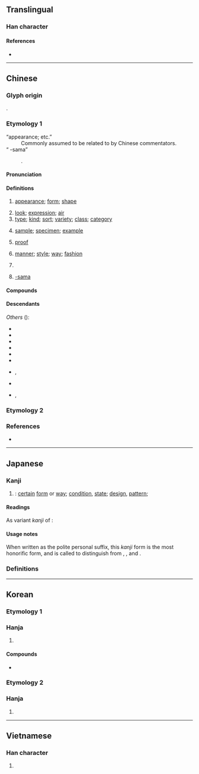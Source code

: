 {{also|样|様}}
{{character info}}
==Translingual==
{{Han simplified forms|樣|様|样}}

===Han character===
{{Han char|rn=75|rad=木|as=11|sn=15|four=48932|canj=DTGE|ids=⿰木羕}}

====References====
* {{Han ref|kx=0551.050|dkj=15457|dj=0939.060|hdz=21284.070|uh=6A23}}

----

==Chinese==
{{zh-forms|s=样|alt=㨾,様,𢵇}}

===Glyph origin===
{{Han etym}}
{{Han compound|木|羕|c1=s|c2=p|t1=wood|ls=psc}}.

===Etymology 1===
; “appearance; etc.”
: Commonly assumed to be related to {{och-l|像|to resemble, image}} by Chinese commentators.
; “{{q|ACG slang}} -sama”
: {{obor|zh|ja|-}} {{ja-r|様|さま}}.

====Pronunciation====
{{zh-pron
|m=yàng,er=y
|m-s=
|dg=ён
|c=joeng6,joeng6-2
|c-t=
|g=iong5
|h=pfs=yong;gd=yong4
|j=ion3
|mb=iō̤ng
|md=iông
|mn=xm,qz,tp,kh,tc,hc,sx,yl,km,mg:iūⁿ/zz,tn:iōⁿ/lk:iǔⁿ/xm,qz,tw:iōng/zz:iāng
|mn_note=iūⁿ/iōⁿ - vernacular; iōng/iāng - literary
|mn-t=iên7/ion7
|mn-t_note=iên7 - Chaozhou
|w=3hhian
|x=ian5/ian4
|x_note=ian5 - vernacular; ian4 - literary
|mc=y
|oc=y
|cat=n,pron,cls,suf
}}
{{attn|hak|ngióng}}

====Definitions====
{{zh-hanzi}}

# [[appearance]]; [[form]]; [[shape]]
#: {{zh-x|一樣|same [lit. one '''appearance''']}}
#: {{zh-x|模樣|appearance}}
# [[look]]; [[expression]]; [[air]]
# [[type]]; [[kind]]; [[sort]]; [[variety]]; [[class]]; [[category]]
#: {{zh-x|各式各樣|(of) all kinds and '''sorts'''}}
# [[sample]]; [[specimen]]; [[example]]
#: {{zh-x|樣品|sample; specimen}}
#: {{zh-x|榜樣|example; model}}
# {{lb|zh|printing}} [[proof]]
# [[manner]]; [[style]]; [[way]]; [[fashion]]
#: {{zh-x|這樣|such; like this [lit. this '''manner''']}}
#: {{zh-x|怎樣|how}}
# {{zh-classifier|[[kind]]s or [[type]]s of things}}
#: {{zh-x|有 樣 嘢 叫|there is a ('''type''' of) thing called|C}}
#: {{zh-x|三 樣 菜|three '''different''' dishes}}
# {{lb|zh|ACG|Internet|slang}} [[-sama]]

====Compounds====
{{zh-der|樣板|樣板戲|樣本|樣稿|樣機|樣件|樣片|樣品|樣式|樣書|樣張|樣子|一樣|上樣|人樣|個樣|像樣|兩樣|別樣|原樣|取樣|各樣|同樣|圖樣|大樣|天樣|妝樣|字樣|學樣|官樣|宮樣|小樣|展樣|幾樣|式樣|怎樣|成樣|打樣|抽樣|新樣|時樣|校樣|格樣|榜樣|模樣|樣格:essive case|樣勢|樣樣|樣範|樣貌|樣銀|毛樣|油樣|海樣|清樣|演樣|照樣|版樣|異樣|登樣|發樣|紅樣|紋樣|老樣|能樣|色樣|花樣|變樣|貨樣|走樣|越樣|這樣|那樣|錦樣|魘樣|一個樣兒|一模一樣|一色一樣|三般兩樣|不一樣|不像人樣|不像樣|不怎麼樣|不成模樣|不成樣子|不是樣兒|中注模樣|乏樣子|九經字樣|人模人樣|人模狗樣|人樣兒|人樣子|依樣葫蘆|俏模樣|像模像樣|兩樣三般|出花樣|十樣錦|千般萬樣|各式各樣|喬模喬樣|多樣化|多樣性|大模大樣|大模廝樣|好模好樣|好樣兒的|好樣子|媚笑雜樣|字樣學|官樣文章|小人樣|小模樣兒|工作抽樣|底樣兒|得樣兒|心口兩樣|怎麼樣|怪模怪樣|怪樣子|惡模惡樣|打樣棍|抽樣調查|描樣兒|擺樣子|新花樣|是樣兒|有模有樣|有樣子|有樣學樣|村沙樣勢|樣冊子|樣品屋|樣本分配|樣本調查|氣高樣大|水樣液|沒有兩樣|沒樣範|浪樣兒|甚麼樣|看樣子|老樣子|耍花樣|腳樣兒|花樣百出|花樣翻新|虛擬樣品|裝模作樣|裝樣子|複合樣式|見樣學樣|這麼樣|那樣子|重樣兒|隨機抽樣|體樣兒|鬼花樣|一樣米飼百樣人}}

====Descendants====
{{CJKV||s=様|よう|양|dạng}}
''Others'' ({{zh-ref|Pou, 1973}}):
* {{desc|bor=1|km|យ៉ាង||kind, type, way, ''particle for forming adverbial phrases''}}
* {{desc|bor=1|lo|ຢ່າງ||kind, type; standard, pattern; way, method}}
* {{desc|bor=1|khb|ᦊᦱᧂᧈ}}
* {{desc|bor=1|ms|yang||(he, the one) who, (that) which|unc=y}}
* {{desc|bor=1|mn|зан}}
* {{desc|bor=1|nod|ᩀ᩵ᩣ᩠ᨦ}}
* {{desc|bor=1|th|อย่าง||variety; kind; manner; like, as; ''adverbial particle''}}, {{l|th|เยี่ยง||like, as if; example, model}}
* {{desc|bor=1|trk-pro|*yaŋ}}
* {{desc|bor=1|vi|dáng||gait, figure}}, {{l|vi|dường||to seem, to be like}}

===Etymology 2===
{{zh-see|橡|av}}

===References===
* {{R:yue:Hanzi}}

{{zh-cat|Elementary}}

----

==Japanese==
{{ja-kanji forms|様|樣}}

===Kanji===
{{ja-kanji|grade=|rs=木11|shin=様}}

# {{ja-kyujitai spelling of|様}}: [[certain]] [[form]] or [[way]]; [[condition]], [[state]]; [[design]], [[pattern]]; {{n-g|indicates [[humble]]ness or [[polite]]ness}}

====Readings====
{{ja-readings
|goon=よう<やう
|kanon=よう<やう
|kun=さま-
}}
As variant ''kanji'' of {{ja-l|橡}}:
{{ja-readings
|goon=ぞう<ざう
|kanon=しょう<しやう
|kun=くぬぎ-, とち-
}}

====Usage notes====
When written as the polite personal suffix, this ''kanji'' form is the most honorific form, and is called {{m|ja|永様|tr=ei-sama|lit={{ja-l|永}}-[[form]]}} to distinguish from {{m|ja|次様|tr=tsugi-zama|pos=for {{ja-l|檨}}|lit={{ja-l|次}}-form}}, {{m|ja|美様|tr=bi-zama|pos=for {{ja-l|𣖙}}|lit={{ja-l|美}}-form}}, and {{m|ja|平様|tr=hira-zama|pos=for ''shinjitai'' form {{ja-l|様}}|lit=[[common]] form}}.

===Definitions===
{{ja-gv|様}}

----

==Korean==

===Etymology 1===

===Hanja===
{{ko-hanja/new|모양|양}}

# {{rfdef|ko|sort=木11}}

====Compounds====
* {{ko-l|모양|模樣}}

===Etymology 2===

===Hanja===
{{ko-hanja/new|상수리나무|상}}

# {{rfdef|ko|sort=木11}}

----

==Vietnamese==

===Han character===
{{vi-hantu|[[dạng]], [[dáng]], [[nhàng]]|rs=木11}}

# {{rfdef|vi|sort=木11}}